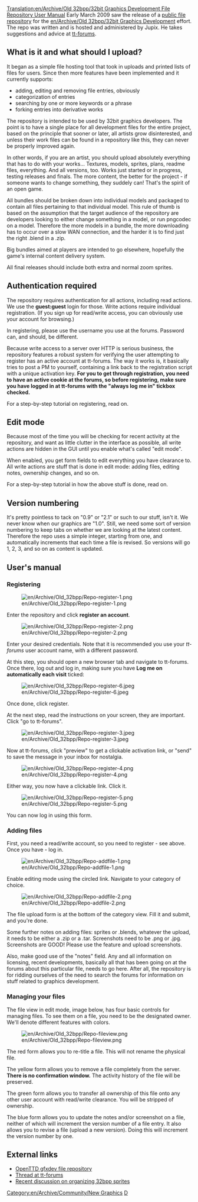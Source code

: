 [[Translation:en/Archive/Old 32bpp/32bit Graphics Development File Repository User Manual]]
Early March 2009 saw the release of a [http://jupix.info/openttd/gfxdev-repo/ public file repository] for the [[en/Archive/Old 32bpp/32bit Graphics Development]] effort. The repo was written and is hosted and administered by Jupix. He takes suggestions and advice at [http://www.tt-forums.net/viewtopic.php?f=36&t=42293 tt-forums].

==What is it and what should I upload?==

It began as a simple file hosting tool that took in uploads and printed lists of files for users. Since then more features have been implemented and it currently supports:

* adding, editing and removing file entries, obviously
* categorization of entries
* searching by one or more keywords or a phrase
* forking entries into derivative works

The repository is intended to be used by 32bit graphics developers. The point is to have a single place for all development files for the entire project, based on the principle that sooner or later, all artists grow disinterested, and unless their work files can be found in a repository like this, they can never be properly improved again.

In other words, if you are an artist, you should upload absolutely everything that has to do with your works... Textures, models, sprites, plans, readme files, everything. And all versions, too. Works just started or in progress, testing releases and finals. The more content, the better for the project - if someone wants to change something, they suddely can! That's the spirit of an open game.

All bundles should be broken down into individual models and packaged to contain all files pertaining to that individual model. This rule of thumb is based on the assumption that the target audience of the repository are developers looking to either change something in a model, or run pngcodec on a model. Therefore the more models in a bundle, the more downloading has to occur over a slow WAN connection, and the harder it is to find just the right .blend in a .zip.

Big bundles aimed at players are intended to go elsewhere, hopefully the game's internal content delivery system.

All final releases should include both extra and normal zoom sprites.

==Authentication required==

The repository requires authentication for all actions, including read actions. We use the '''guest:guest''' login for those. Write actions require individual registration. (If you sign up for read/write access, you can obviously use your account for browsing.)

In registering, please use the username you use at the forums. Password can, and should, be different.

Because write access to a server over HTTP is serious business, the repository features a robust system for verifying the user attempting to register has an active account at tt-forums. The way it works is, it basically tries to post a PM to yourself, containing a link back to the registration script with a unique activation key. '''For you to get through registration, you need to have an active cookie at the forums, so before registering, make sure you have logged in at tt-forums with the "always log me in" tickbox checked.'''

For a step-by-step tutorial on registering, read on.

==Edit mode==

Because most of the time you will be checking for recent activity at the repository, and want as little clutter in the interface as possible, all write actions are hidden in the GUI until you enable what's called "edit mode".

When enabled, you get form fields to edit everything you have clearance to. All write actions are stuff that is done in edit mode: adding files, editing notes, ownership changes, and so on.

For a step-by-step tutorial in how the above stuff is done, read on.

==Version numbering==

It's pretty pointless to tack on "0.9" or "2.1" or such to our stuff, isn't it. We never know when our graphics are "1.0". Still, we need some sort of version numbering to keep tabs on whether we are looking at the latest content. Therefore the repo uses a simple integer, starting from one, and automatically increments that each time a file is revised. So versions will go 1, 2, 3, and so on as content is updated.

==User's manual==

{{en/Outdated}}

===Registering===

[[File:en/Archive/Old 32bpp/Repo-register-1.png]]

Enter the repository and click '''register an account'''.

[[File:en/Archive/Old 32bpp/Repo-register-2.png]]

Enter your desired credentials. Note that it is recommended you use your ''tt-forums'' user account name, with a different password.

At this step, you should open a new browser tab and navigate to tt-forums. Once there, log out and log in, making sure you have '''Log me on automatically each visit''' ticked:

[[File:en/Archive/Old 32bpp/Repo-register-6.jpeg]]

Once done, click register.

At the next step, read the instructions on your screen, they are important. Click "go to tt-forums".

[[File:en/Archive/Old 32bpp/Repo-register-3.jpeg]]

Now at tt-forums, click "preview" to get a clickable activation link, or "send" to save the message in your inbox for nostalgia. 

[[File:en/Archive/Old 32bpp/Repo-register-4.png]]

Either way, you now have a clickable link. Click it.

[[File:en/Archive/Old 32bpp/Repo-register-5.png]]

You can now log in using this form.

===Adding files===

First, you need a read/write account, so you need to register - see above. Once you have - log in.

[[File:en/Archive/Old 32bpp/Repo-addfile-1.png]]

Enable editing mode using the circled link. Navigate to your category of choice.

[[File:en/Archive/Old 32bpp/Repo-addfile-2.png]]

The file upload form is at the bottom of the category view. Fill it and submit, and you're done.

Some further notes on adding files: sprites or .blends, whatever the upload, it needs to be either a .zip or a .tar. Screenshots need to be .png or .jpg. Screenshots are GOOD! Please use the feature and upload screenshots.

Also, make good use of the "notes" field. Any and all information on licensing, recent developments, basically all that has been going on at the forums about this particular file, needs to go here. After all, the repository is for ridding ourselves of the need to search the forums for information on stuff related to graphics development.

===Managing your files===

The file view in edit mode, image below, has four basic controls for managing files. To see them on a file, you need to be the designated owner. We'll denote different features with colors.

[[File:en/Archive/Old 32bpp/Repo-fileview.png]]

The red form allows you to re-title a file. This will not rename the physical file.

The yellow form allows you to remove a file completely from the server. '''There is no confirmation window.''' The activity history of the file will be preserved.

The green form allows you to transfer all ownership of this file onto any other user account with read/write clearance. You will be stripped of ownership.

The blue form allows you to update the notes and/or screenshot on a file, neither of which will increment the version number of a file entry. It also allows you to revise a file (upload a new version). Doing this will increment the version number by one.

==External links==

* [http://jupix.info/openttd/gfxdev-repo OpenTTD gfxdev file repository]
* [http://www.tt-forums.net/viewtopic.php?f=36&t=42293 Thread at tt-forums]
* [http://www.tt-forums.net/viewtopic.php?f=36&t=33496&start=60 Recent discussion on organizing 32bpp sprites]


{{en/Archive/Old 32bpp/Navbox Graphics Development}}

[[Category:en/Archive/Community/New Graphics]][[Category:en/Archive/Old 32bpp/32bpp Graphics Developer resources|D]]